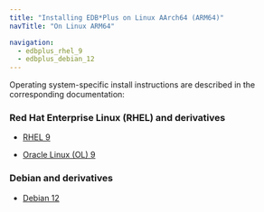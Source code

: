 ```yaml
---
title: "Installing EDB*Plus on Linux AArch64 (ARM64)"
navTitle: "On Linux ARM64"

navigation:
  - edbplus_rhel_9
  - edbplus_debian_12
---
```


Operating system-specific install instructions are described in the corresponding documentation:

### Red Hat Enterprise Linux (RHEL) and derivatives

- [RHEL 9](edbplus_rhel_9)

- [Oracle Linux (OL) 9](edbplus_rhel_9)

### Debian and derivatives

- [Debian 12](edbplus_debian_12)

